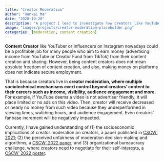 ```yaml
---
title: "Creator Moderation"
author: "Renkai Ma"
date: "2020-10-20"
description: "A project I lead to investigate how creators like YouTubers or influencers on Instagram or TikTok, while performing profitable content creation, experience creator moderation."
image: "images/projects/creator-moderation-placeholder.png"
categories: [moderation, content creation]
---
```


**Content Creator** like YouTuber or Influencers on Instagram nowadays could be a profitable job for many people who aim to earn money (advertising income from YouTube or Creator Fund from TikTok) from their content creation and sharing. However, being content creators does not mean absolute freedom of content creation, and also, making money on platforms does not indicate secure employment. 

That is because creators live in **creator moderation, where multiple sociotechnical mechanisms exert control beyond creators’ content to their careers such as income, visibility, audience engagement and more.** For example, if YouTube deems a video is not advertiser friendly, it will place limited or no ads on this video. Then, creator will receive decreased or nearly no money from such video because they underperformed in viewing times, watching hours, and audience engagement. Even creators’ fanbase increment will be negatively impacted. 

Currently, I have gained understanding of (1) the socioeconomic implications of creator moderation on creators, a paper published in [CSCW' 2021](https://dl.acm.org/doi/10.1145/3479573); (2) the perceived unfairness of moderation decision-making and algorithms, a [CSCW' 2022 paper](https://dl.acm.org/doi/10.1145/3555150); and (3) organizational bureaucracy challenge, where creators need to negotiate for their self-interests, a [CSCW' 2022 poster](https://dl.acm.org/doi/10.1145/3500868.3559445).